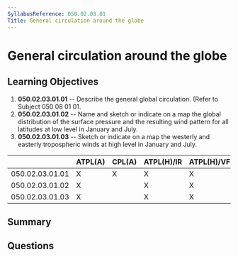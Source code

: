 ```yaml
---
SyllabusReference: 050.02.03.01
Title: General circulation around the globe
---
```


# General circulation around the globe

## Learning Objectives

1. **050.02.03.01.01** -- Describe the general global circulation. (Refer to
   Subject 050 08 01 01.
2. **050.02.03.01.02** -- Name and sketch or indicate on a map the global
   distribution of the surface pressure and the resulting wind pattern for all
   latitudes at low level in January and July.
3. **050.02.03.01.03** -- Sketch or indicate on a map the westerly and easterly
   tropospheric winds at high level in January and July.

|                 | ATPL(A) | CPL(A) | ATPL(H)/IR | ATPL(H)/VFR | CPL(H) | IR  | CBIR(A) |
| --------------- | ------- | ------ | ---------- | ----------- | ------ | --- | ------- |
| 050.02.03.01.01 | X       | X      | X          | X           | X      | X   | X       |
| 050.02.03.01.02 | X       |        | X          | X           |        |     |         |
| 050.02.03.01.03 | X       |        | X          | X           |        |     |         |

## Summary

## Questions
